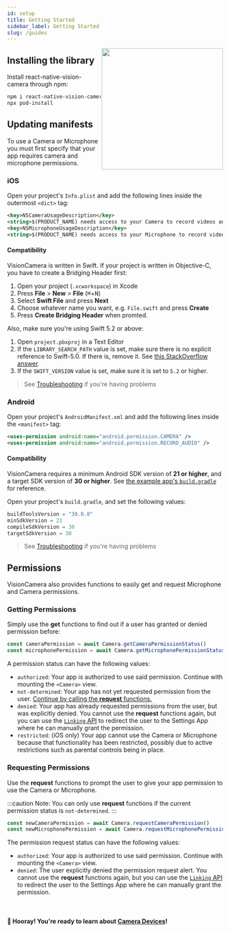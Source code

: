 ```yaml
---
id: setup
title: Getting Started
sidebar_label: Getting Started
slug: /guides
---
```



<div>
  <img align="right" width="283" src={useBaseUrl("img/example_intro.png")} />
</div>

## Installing the library

Install react-native-vision-camera through npm:

```sh
npm i react-native-vision-camera
npx pod-install
```

## Updating manifests

To use a Camera or Microphone you must first specify that your app requires camera and microphone permissions.

### iOS

Open your project's `Info.plist` and add the following lines inside the outermost `<dict>` tag:

```xml
<key>NSCameraUsageDescription</key>
<string>$(PRODUCT_NAME) needs access to your Camera to record videos and capture photos.</string>
<key>NSMicrophoneUsageDescription</key>
<string>$(PRODUCT_NAME) needs access to your Microphone to record videos with audio.</string>
```

#### Compatibility

VisionCamera is written in Swift. If your project is written in Objective-C, you have to create a Bridging Header first:

1. Open your project (`.xcworkspace`) in Xcode
2. Press **File** > **New** > **File** (<kbd>⌘</kbd>+<kbd>N</kbd>)
3. Select **Swift File** and press **Next**
4. Choose whatever name you want, e.g. `File.swift` and press **Create**
5. Press **Create Bridging Header** when promted.

Also, make sure you're using Swift 5.2 or above:

1. Open `project.pbxproj` in a Text Editor
2. If the `LIBRARY_SEARCH_PATH` value is set, make sure there is no explicit reference to Swift-5.0. If there is, remove it. See [this StackOverflow answer](https://stackoverflow.com/a/66281846/1123156).
3. If the `SWIFT_VERSION` value is set, make sure it is set to `5.2` or higher.

> See [Troubleshooting](/docs/guides/troubleshooting) if you're having problems

### Android

Open your project's `AndroidManifest.xml` and add the following lines inside the `<manifest>` tag:

```xml
<uses-permission android:name="android.permission.CAMERA" />
<uses-permission android:name="android.permission.RECORD_AUDIO" />
```

#### Compatibility

VisionCamera requires a minimum Android SDK version of **21 or higher**, and a target SDK version of **30 or higher**. See [the example app's `build.gradle`](https://github.com/cuvent/react-native-vision-camera/blob/main/example/android/build.gradle#L6-L9) for reference.

Open your project's `build.gradle`, and set the following values:

```groovy
buildToolsVersion = "30.0.0"
minSdkVersion = 21
compileSdkVersion = 30
targetSdkVersion = 30
```

> See [Troubleshooting](/docs/guides/troubleshooting) if you're having problems

## Permissions

VisionCamera also provides functions to easily get and request Microphone and Camera permissions.

### Getting Permissions

Simply use the **get** functions to find out if a user has granted or denied permission before:

```ts
const cameraPermission = await Camera.getCameraPermissionStatus()
const microphonePermission = await Camera.getMicrophonePermissionStatus()
```

A permission status can have the following values:

* `authorized`: Your app is authorized to use said permission. Continue with mounting the `<Camera>` view.
* `not-determined`: Your app has not yet requested permission from the user. [Continue by calling the **request** functions.](#requesting-permissions)
* `denied`: Your app has already requested permissions from the user, but was explicitly denied. You cannot use the **request** functions again, but you can use the [`Linking` API](https://reactnative.dev/docs/linking#opensettings) to redirect the user to the Settings App where he can manually grant the permission.
* `restricted`: (iOS only) Your app cannot use the Camera or Microphone because that functionality has been restricted, possibly due to active restrictions such as parental controls being in place.

### Requesting Permissions

Use the **request** functions to prompt the user to give your app permission to use the Camera or Microphone.

:::caution
Note: You can only use **request** functions if the current permission status is `not-determined`.
:::

```ts
const newCameraPermission = await Camera.requestCameraPermission()
const newMicrophonePermission = await Camera.requestMicrophonePermission()
```

The permission request status can have the following values:

* `authorized`: Your app is authorized to use said permission. Continue with mounting the `<Camera>` view.
* `denied`: The user explicitly denied the permission request alert. You cannot use the **request** functions again, but you can use the [`Linking` API](https://reactnative.dev/docs/linking#opensettings) to redirect the user to the Settings App where he can manually grant the permission.

<br />

#### 🎉 Hooray! You're ready to learn about [Camera Devices](/docs/guides/devices)!
